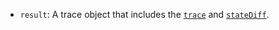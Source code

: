 - `result`: A trace object that includes the [`trace`](../../reference/ethereum/json-rpc-methods/trace-methods/index.md#trace) and [`stateDiff`](../../ethereum/json-rpc-methods/trace-methods/index.md#statediff).

